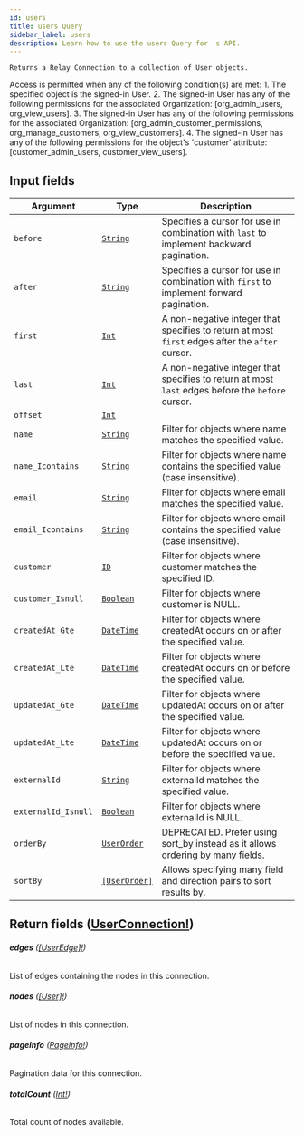 ```yaml
---
id: users
title: users Query
sidebar_label: users
description: Learn how to use the users Query for 's API.
---
```


    Returns a Relay Connection to a collection of User objects.

Access is permitted when any of the following condition(s) are met: 1. The specified object is the signed-in User. 2. The signed-in User has any of the following permissions for the associated Organization: [org_admin_users, org_view_users]. 3. The signed-in User has any of the following permissions for the associated Organization: [org_admin_customer_permissions, org_manage_customers, org_view_customers]. 4. The signed-in User has any of the following permissions for the object's 'customer' attribute: [customer_admin_users, customer_view_users].

## Input fields

| Argument            | Type                                                   | Description                                                                                      |
| ------------------- | ------------------------------------------------------ | ------------------------------------------------------------------------------------------------ |
| `before`            | [`String`](api/schema/scalar/String.mdx)               | Specifies a cursor for use in combination with `last` to implement backward pagination.          |
| `after`             | [`String`](api/schema/scalar/String.mdx)               | Specifies a cursor for use in combination with `first` to implement forward pagination.          |
| `first`             | [`Int`](api/schema/scalar/Int.mdx)                     | A non-negative integer that specifies to return at most `first` edges after the `after` cursor.  |
| `last`              | [`Int`](api/schema/scalar/Int.mdx)                     | A non-negative integer that specifies to return at most `last` edges before the `before` cursor. |
| `offset`            | [`Int`](api/schema/scalar/Int.mdx)                     |                                                                                                  |
| `name`              | [`String`](api/schema/scalar/String.mdx)               | Filter for objects where name matches the specified value.                                       |
| `name_Icontains`    | [`String`](api/schema/scalar/String.mdx)               | Filter for objects where name contains the specified value (case insensitive).                   |
| `email`             | [`String`](api/schema/scalar/String.mdx)               | Filter for objects where email matches the specified value.                                      |
| `email_Icontains`   | [`String`](api/schema/scalar/String.mdx)               | Filter for objects where email contains the specified value (case insensitive).                  |
| `customer`          | [`ID`](api/schema/scalar/ID.mdx)                       | Filter for objects where customer matches the specified ID.                                      |
| `customer_Isnull`   | [`Boolean`](api/schema/scalar/Boolean.mdx)             | Filter for objects where customer is NULL.                                                       |
| `createdAt_Gte`     | [`DateTime`](api/schema/scalar/DateTime.mdx)           | Filter for objects where createdAt occurs on or after the specified value.                       |
| `createdAt_Lte`     | [`DateTime`](api/schema/scalar/DateTime.mdx)           | Filter for objects where createdAt occurs on or before the specified value.                      |
| `updatedAt_Gte`     | [`DateTime`](api/schema/scalar/DateTime.mdx)           | Filter for objects where updatedAt occurs on or after the specified value.                       |
| `updatedAt_Lte`     | [`DateTime`](api/schema/scalar/DateTime.mdx)           | Filter for objects where updatedAt occurs on or before the specified value.                      |
| `externalId`        | [`String`](api/schema/scalar/String.mdx)               | Filter for objects where externalId matches the specified value.                                 |
| `externalId_Isnull` | [`Boolean`](api/schema/scalar/Boolean.mdx)             | Filter for objects where externalId is NULL.                                                     |
| `orderBy`           | [`UserOrder`](api/schema/input_object/UserOrder.mdx)   | DEPRECATED. Prefer using sort_by instead as it allows ordering by many fields.                   |
| `sortBy`            | [`[UserOrder]`](api/schema/input_object/UserOrder.mdx) | Allows specifying many field and direction pairs to sort results by.                             |

## Return fields ([UserConnection!](api/schema/object/UserConnection.mdx))

###### <b>edges</b> ([[UserEdge]!](api/schema/object/UserEdge.mdx))

List of edges containing the nodes in this connection.

###### <b>nodes</b> ([[User]!](api/schema/object/User.mdx))

List of nodes in this connection.

###### <b>pageInfo</b> ([PageInfo!](api/schema/object/PageInfo.mdx))

Pagination data for this connection.

###### <b>totalCount</b> ([Int!](api/schema/scalar/Int.mdx))

Total count of nodes available.
